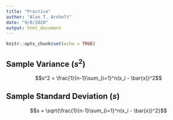 ```yaml
---
title: "Practice"
author: "Alan T. Arnholt"
date: "9/8/2020"
output: html_document
---
```


```r
knitr::opts_chunk$set(echo = TRUE)
```

## Sample Variance ($s^2$)

$$s^2 = \frac{1}{n-1}\sum_{i=1}^n(x_i - \bar{x})^2$$

## Sample Standard Deviation ($s$)

$$s = \sqrt{\frac{1}{n-1}\sum_{i=1}^n(x_i - \bar{x})^2}$$


